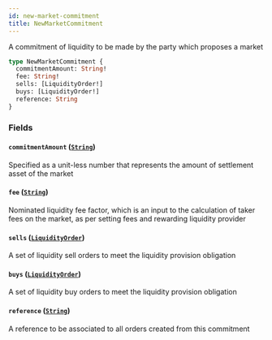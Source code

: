 ```yaml
---
id: new-market-commitment
title: NewMarketCommitment
---
```



A commitment of liquidity to be made by the party which proposes a market

```graphql
type NewMarketCommitment {
  commitmentAmount: String!
  fee: String!
  sells: [LiquidityOrder!]
  buys: [LiquidityOrder!]
  reference: String
}
```


### Fields

#### `commitmentAmount` ([`String`](/docs/testnet/graphql/scalars/string))

Specified as a unit-less number that represents the amount of settlement asset of the market


#### `fee` ([`String`](/docs/testnet/graphql/scalars/string))

Nominated liquidity fee factor, which is an input to the calculation of
taker fees on the market, as per setting fees and rewarding liquidity provider


#### `sells` ([`LiquidityOrder`](/docs/testnet/graphql/objects/liquidity-order))

A set of liquidity sell orders to meet the liquidity provision obligation


#### `buys` ([`LiquidityOrder`](/docs/testnet/graphql/objects/liquidity-order))

A set of liquidity buy orders to meet the liquidity provision obligation


#### `reference` ([`String`](/docs/testnet/graphql/scalars/string))

A reference to be associated to all orders created from this commitment




